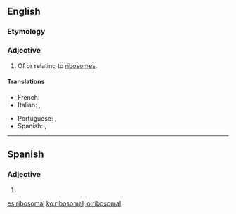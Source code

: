 ==English==

===Etymology===
{{suffix|en|ribosome|al}}

===Adjective===
{{en-adj}}

# Of or relating to [[ribosome]]s.

====Translations====
{{trans-top|of or relating to ribosomes}}
* French: {{t+|fr|ribosomique}}
* Italian: {{t+|it|ribosomiale}}, {{t|it|ribosomale}}
{{trans-mid}}
* Portuguese: {{t|pt|ribossômico}}, {{t|pt|ribossomal}}
* Spanish: {{t+|es|ribosomal}}, {{t+|es|ribosómico}}
{{trans-bottom}}

----

==Spanish==

===Adjective===
{{es-adj|pl=ribosomales}}

# {{l|en|ribosomal}}

[[es:ribosomal]]
[[ko:ribosomal]]
[[io:ribosomal]]